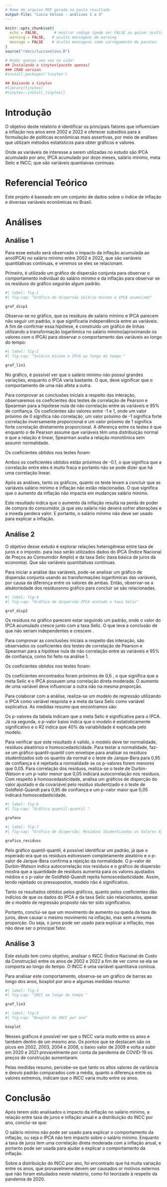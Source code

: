 ```yaml
---
# Nome do arquivo PDF gerado na pasta resultado
output-file: "Lucca Veloso - análises 1 a 3"
---
```


```r
knitr::opts_chunk$set(
  echo = FALSE,       # mostrar código (pode ser FALSE se quiser ocultar)
  warning = FALSE,   # oculta mensagens de warning
  message = FALSE    # oculta mensagens como carregamento de pacotes
)
source("rdocs/luccaveloso.R")
```

```r
# Rodar apenas uma vez na vida!
## Instalando o tinytex(pacote apenas)
### CRAN version
#install.packages('tinytex')

## Baixando o tinytex
#library(tinytex)
#tinytex::install_tinytex()
```

# Introdução

O objetivo deste relatório é identificar os principais fatores que influenciam a inflação nos anos enre 2002 e 2022 e oferecer subsídios para a formulação de políticas econômicas mais assertivas, por meio de  análises que utilizam métodos estatísticos para obter gráficos e valores.

Onde as variáveis de interesse a serem utilizadas no estudo são IPCA acumulado por ano, IPCA acumulado por doze meses, salário mínimo, meta Selic e INCC; que são variáveis quantiaivas conínuas.

# Referencial Teórico 

Este projeto é baseado em um conjunto de dados sobre o índice de inflação e diversas variáveis econômicas no Brasil.

# Análises

## Análise 1


Para esse estudo será observado o impacto da inflação acumulada ao ano(IPCA) no salário mínimo entre 2002 e 2022, que são variáveis quantitativas contínuas, e veremos se eles se relacionam.

Primeiro, é utilizado um gráfico de dispersão conjunta para observar o comportamento individual do salário mínimo e da inflação para observar se os resíduos do gráfico seguirão algum padrão.

```r
#| label: fig-1
#| fig-cap: "Gráfico de dispersão Salário mínimo x IPCA acumulado"

graf_disp1
```

Observa-se no gráfico, que os resíduos de salário mínimo e IPCA parecem não seguir um padrão, o que significaria independência entre as variáveis. A fim de confirmar essa hipótese, é construído um gráfico de linhas utilizando a transformação logaritimica no salário mínimo(aproximando os valores com o IPCA) para observar o comportamento das variáveis ao longo do tempo: 

```r
#| label: fig-2
#| fig-cap: "Salário mínimo e IPCA ao longo do tempo "

graf_lin1
```

No gráfico, é possível ver que o salário mínimo não possuí grandes variações, enquanto o IPCA varia bastante. O que, deve significar que o comportamento de uma não afeta a outra.


Para comprovar as conclusões iniciais a respeito das interação, observaremos os coeficientes dos testes de correlação de Pearson e Spearman para a hipótese nula de não correlação entre as variáveis e 95\% de confiança. Os coeficientes são valores entre -1 e 1, onde um valor próximo de 0 significa não correlação, um valor próximo de -1 significa forte correlação inversamente proporcional e um valor próximo de 1 significa forte correlação diretamente proporcional. A diferença entre os testes é que enquanto o de Pearson assume que variáveis têm uma distribuição normal e que a relação é linear, Spearman avalia a relação monotônica sem assumir normalidade.

Os coeficientes obtidos nos testes foram:

```{=latex}
\begin{table}[ht]
    \centering
    \caption{Testes de hipóteses prara correlação}
    
    \begin{tabular}{cc}
  \hline
        Testes & Coeficiente obtido \\
  \hline
        Pearson & -0,1072948  \\
        Spearman & -0,1067281 \\
  \hline
    \end{tabular}
    \label{tab:my_label}
\end{table}
```

Ambos os coeficientes obtidos estão próximos de -0.1, o que significa que a correlação entre eles é muito fraca e portanto não se pode dizer que há uma correlação linear.

Após as análises, tanto os gráficos, quanto os teste levam a concluir que as variáveis salário mínimo e inflação não estão relacionadas. O que significa que o aumento da inflação não impacta em mudanças salário mínimo.

Este resultado indica que o aumento da inflação resulta na perda de poder de compra do consumidor, já que seu salário não deverá sofrer alterações e a moeda perdera valor. E portanto, o salário mínimo não deve ser usado para explicar a inflação.

## Análise 2


O objetivo desse estudo é explorar relações heterogêneas entre taxa de juros e o imposto. para isso serão utilizados dados do IPCA (Índice Nacional de Preços ao Consumidor Amplo) e da taxa Selic (taxa básica de juros da economia). Que são variáveis quantitativas contínuas.


Para iniciar a análise das variáveis, pode-se analisar um gráfico de dispersão conjunta usando as transformações logarítimicas das variáveis, por causa da diferença entre os valores de ambas. Então, observar-se a aleátoriedade dos resíduosnno gráfico para concluir se são relacionadas.

```r
#| label: fig-4
#| fig-cap: "Gráfico de dispersão IPCA acmlado x taxa Selic"

graf_disp2
```

Os resíduos no gráfico parecem estar  seguindo um padrão, onde o valor do IPCA acumulado cresce junto com a taxa Selic. O que leva a conclusão de que não seriam independentes e crescem .

Para comprovar as conclusões iniciais a respeito das interação, são observados os coeficientes dos testes de correlação de Pearson e Spearman para a hipótese nula de não correlação entre as variáveis e 95\% de confiança, como foi feito na análise 1. 

Os coeficientes obtidos nos testes foram:

```{=latex}

\begin{table}[ht]
    \centering
    \caption{Testes de hipótese}
    
    \begin{tabular}{cc}
  \hline
        Testes & Coeficiente obtido \\
  \hline
        Pearson & 0,6353118  \\
        Spearman & 0,5743377 \\
  \hline
    \end{tabular}
    \label{tab:my_label}
\end{table}
```

Os coeficientes encontrados foram próximos de 0,6 , o que significa que a meta Selic e o IPCA possuem uma correlação direta moderada. O aumento de uma variável deve influenciar a outra não na mesma proporção.

Para colaborar com a análise, realiza-se um modelo de regressão utilizando o IPCA como variável resposta e a meta da taxa Selic como variável explicativa. As medidas resumo que encontramos são:

```{=latex}
\begin{table}[ht]
\centering
    \caption{Tabela ANOVA da regressão}

\begin{tabular}{rrrrr}
  \hline
 & Estimativa & Erro padrão & Valor t & P-Valor \\ 
  \hline
Intercepto & 2,12891 & 0,35705 & 5,963 & 0,00000000842 \\ 
\\ 
  meta Selic & 0,36145 & 0,02779 & 13,008 & 0,0000000000000002 \\ 
 \\ 
   \hline
\end{tabular}
\end{table}
```

```{=latex}
\begin{table}[ht]
\centering
    \caption{Medidas resumo da regressão}

\begin{tabular}{rrr}
\hline
R2 & R2 ajustado & p-valor \\ 
\\ 
\hline
  0,4036 & 0,4012 & 0,00000000000000022 \\ 
 \\ 
   \hline
\end{tabular}
\end{table}
```

Os p-valores da tabela indicam que a meta Selic é significativa para o IPCA. Já na segunda, o p-valor baixo indica que o modelo é estatisticamente significativo e o R2 indica que 40% da variabilidade é explicada pelo modelo.

Para verificar que este resultado é valido, o modelo deve ter normalidade, resíduos aleatórios e homoscedasticidade. Para testar a normalidade, faz-se um gráfico quantil-quantil com envelope para analisar os resíduos studentizados sob os quantis da normal e o teste de Jarque-Bera para 0,95 de confiança e é rejeitada a normalidade se os p-valores forem menores que 0,05. Para  correlação dos resíduos, realiza-se o teste de Durbin-Watson e um p-valor menor que 0,05 indicará autocorrelação nos resíduos. Com respeito à homoscedasticidade, analisa um gráficos de disperção do valor ajustado e da covariável pelo resíduo studentzado e o teste de Goldfeld-Quandt para 0,95 de confiança e um p-valor maior que 0,05 indicará homoscedasticidade.


```r
#| label: fig-6
#| fig-cap: "Gráfico quantil-quantil "

grafenv
```

```r
#| label: fig-7
#| fig-cap: "Gráfico de dispersão: Resíduos Studentizados vs Valores Ajustados"

grafico_residuos
```


```{=latex}
\begin{table}[ht]
\centering
    \caption{Testes das suposições}

\begin{tabular}{rr}
\hline
Teste & P-valor  \\ 
\hline
Jarque-Bera & 0,000000246  \\ 
Durbin-Watson &  0,00000000000000022  \\ 
Goldfeld-Quandt & 0,1573 \\ 
   \hline
\end{tabular}
\end{table}
```

Pelo gráfico quantil-quantil, é possível identificar um padrão, já que o esperado era que os resíduos estivessem completamente aleatório e o p-valor de Jarque-Bera confirma a rejeição da normalidade. O p-valor de Durbin-Watson indica autocorrelação nos resíduos e o gráfico de dispersão mostra que a quantidade de resíduos aumenta para os valores ajustados médios e o p-valor de Goldfeld-Quandt rejeita homoscedasticidade. Assim, tendo rejeitado os pressupostos, modelo não é significativo.

Tanto os resultados obtidos pelos gráficos, quanto pelos coeficientes dão indícios de que os dados do IPCA e da taxa Selic são relacionados, apesar de o modelo de regressão proposto não ter sido significativo.

Portanto, conclui-se que um movimento de aumento ou queda da taxa de juros, deve causar o mesmo movimento na inflação, mas sem a mesma proporção. Ou seja, o juros pode ser usado para explicar a inflação, mas não deve ser o principal fator.

## Análise 3


Este estudo tem como objetivo, analisar o INCC (Índice Nacional de Custo da Construção) entre os anos de 2002 e 2022 a fim de ver como se ela se comporta ao longo do tempo. O INCC é uma variável quantitaiva conínua.

Para analisar este  comportamento, observa-se um gráfico de barras ao longo dos anos, boxplot por ano e algumas medidas resumo:

```r
#| label: fig-3
#| fig-cap: "INCC ao longo do tempo "

graf_lin3
```

```r
#| label: fig-5
#| fig-cap: "Boxplot do INCC por ano"

boxplot
```

```{=latex}
\begin{table}[ht]
\centering
    \caption{tabela para medidas resumo}

\begin{tabular}{rr}
\hline
Medida & Valor  \\ 
\hline
Média & 0,6362698  \\ 
Mediana & 0,455  \\ 
Variância & 0,3220267  \\ 
Desvio padrão & 0,5674739  \\ 
Mínimo & -0,25  \\ 
Máximo & 2,94  \\ 
   \hline
\end{tabular}
\end{table}
```

Nesses gráficos é possível ver que o INCC varia muito entre os anos e também dentro de um mesmo ano. Os pontos que se destacam são os picos em 2002, 2003, 2004 e 2008, o baixo valor de 2009 e volta a subir em 2020 e 2021 provavelmente por conta da pandemia de COVID-19 os preços de construção aumentaram.

Pelas medidas resumo, percebe-se que tanto os altos valores de variância e desvio padrão comparados com a média, quanto a diferença entre os valores extremos, indicam que o INCC varia muito entre os anos.

# Conclusão

Após terem sido analisados o impacto da inflação no salário mínimo, a relação entre taxa de juros e inflação anual e a  distribuição do INCC por ano, conclui-se que:

O salário mínimo não pode ser usado para explicar o comportamento da inflação, ou seja o IPCA não tem impacto sobre o salário mínimo. Enquanto a taxa de juros tem uma correlação direta moderada com a inflação anual, e portanto pode ser usada para ajudar a explicar o comportamento da inflação.

Sobre a distribuição do INCC por ano, foi encontrado que há muita variação entre os anos, que provavelmene devem ser causados or motivos externos que não foram estudados neste relatório, como foi teorizado à respeito da pandemia de 2020.


